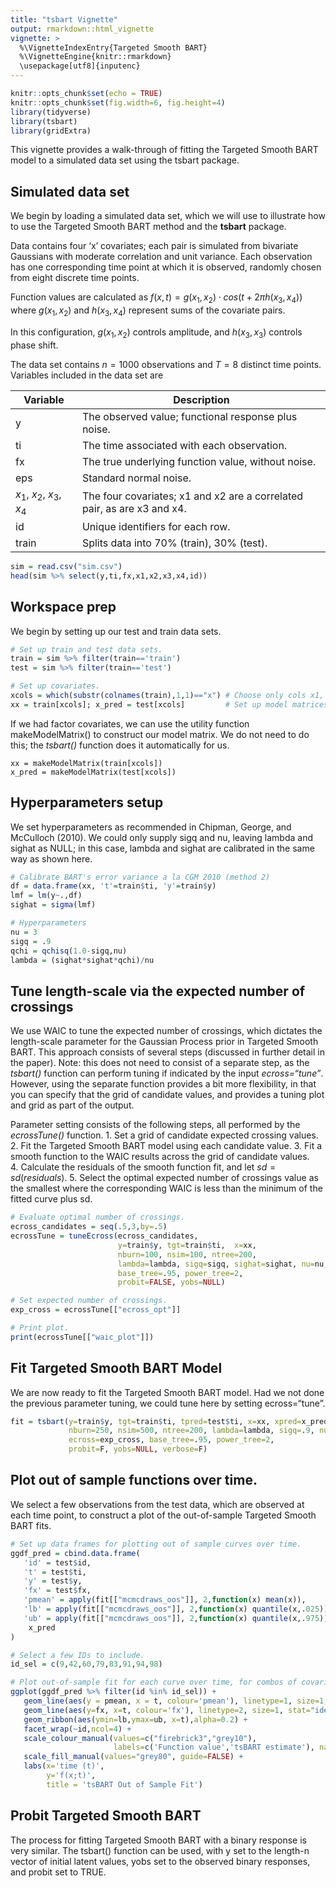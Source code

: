 ```yaml
---
title: "tsbart Vignette"
output: rmarkdown::html_vignette
vignette: >
  %\VignetteIndexEntry{Targeted Smooth BART}
  %\VignetteEngine{knitr::rmarkdown}
  \usepackage[utf8]{inputenc}
---
```


```r
knitr::opts_chunk$set(echo = TRUE)
knitr::opts_chunk$set(fig.width=6, fig.height=4) 
library(tidyverse)
library(tsbart)
library(gridExtra)
```

This vignette provides a walk-through of fitting the Targeted Smooth BART model to a simulated data set using the tsbart package.

## Simulated data set

We begin by loading a simulated data set, which we will use to illustrate how to use the Targeted Smooth BART method and the **tsbart** package.  

Data contains four 'x' covariates; each pair is simulated from bivariate Gaussians with moderate correlation and unit variance.  Each observation has one corresponding time point at which it is observed, randomly chosen from eight discrete time points.  

Function values are calculated as
$f(x,t) = g(x_1,x_2) \cdot cos(t + 2  \pi h(x_3,x_4))$ where $g(x_1,x_2)$ and $h(x_3,x_4)$
represent sums of the covariate pairs.  

In this configuration, $g(x_1,x_2)$ controls amplitude, and $h(x_3,x_3)$ controls phase shift.  

The data set contains $n=1000$ observations and $T=8$ distinct time points.  Variables included in the data set are

Variable | Description
-------- | -----------------------------
y        | The observed value; functional response plus noise.
ti       | The time associated with each observation.
fx       | The true underlying function value, without noise.
eps      | Standard normal noise.
$x_1$, $x_2$, $x_3$, $x_4$ | The four covariates; x1 and x2 are a correlated pair, as are x3 and x4.
id       | Unique identifiers for each row.
train    | Splits data into 70% (train), 30% (test).

```r
sim = read.csv("sim.csv")
head(sim %>% select(y,ti,fx,x1,x2,x3,x4,id))
```
## Workspace prep

We begin by setting up our test and train data sets.
```r
# Set up train and test data sets.
train = sim %>% filter(train=='train')
test = sim %>% filter(train=='test')

# Set up covariates.
xcols = which(substr(colnames(train),1,1)=="x") # Choose only cols x1, x2, x3, x4.
xx = train[xcols]; x_pred = test[xcols]         # Set up model matrices.

```

If we had factor covariates, we can use the utility function makeModelMatrix() to construct our model matrix.  We do not need to do this; the *tsbart()* function does it automatically for us.
```
xx = makeModelMatrix(train[xcols])
x_pred = makeModelMatrix(test[xcols])
```

## Hyperparameters setup

We set hyperparameters as recommended in Chipman, George, and McCulloch (2010).  We could only supply sigq and nu, leaving lambda and sighat as NULL; in this case, lambda and sighat are calibrated in the same way as shown here.

```r
# Calibrate BART's error variance a la CGM 2010 (method 2)
df = data.frame(xx, 't'=train$ti, 'y'=train$y)
lmf = lm(y~.,df)
sighat = sigma(lmf) 

# Hyperparameters
nu = 3
sigq = .9
qchi = qchisq(1.0-sigq,nu)
lambda = (sighat*sighat*qchi)/nu
```

## Tune length-scale via the expected number of crossings

We use WAIC to tune the expected number of crossings, which dictates the length-scale parameter for the Gaussian Process prior in Targeted Smooth BART.  This approach consists of several steps (discussed in further detail in the paper).  Note: this does not need to consist of a separate step, as the *tsbart()* function can perform tuning if indicated by the input *ecross="tune"*.  However, using the separate function provides a bit more flexibility, in that you can specify that the grid of candidate values, and provides a tuning plot and grid as part of the output.

Parameter setting consists of the following steps, all performed by the *ecrossTune()* function.
1. Set a grid of candidate expected crossing values.  
2. Fit the Targeted Smooth BART model using each candidate value.
3. Fit a smooth function to the WAIC results across the grid of candidate values.  
4. Calculate the residuals of the smooth function fit, and let $sd = sd(residuals)$.
5. Select the optimal expected number of crossings value as the smallest where the corresponding WAIC is less than the minimum of the fitted curve plus sd.

```r
# Evaluate optimal number of crossings.
ecross_candidates = seq(.5,3,by=.5)
ecrossTune = tuneEcross(ecross_candidates,
                        y=train$y, tgt=train$ti,  x=xx, 
                        nburn=100, nsim=100, ntree=200,
                        lambda=lambda, sigq=sigq, sighat=sighat, nu=nu,
                        base_tree=.95, power_tree=2,
                        probit=FALSE, yobs=NULL)

# Set expected number of crossings.
exp_cross = ecrossTune[["ecross_opt"]]

# Print plot.
print(ecrossTune[["waic_plot"]])
```

## Fit Targeted Smooth BART Model

We are now ready to fit the Targeted Smooth BART model.  Had we not done the previous parameter tuning, we could
tune here by setting ecross="tune".

```r
fit = tsbart(y=train$y, tgt=train$ti, tpred=test$ti, x=xx, xpred=x_pred,
             nburn=250, nsim=500, ntree=200, lambda=lambda, sigq=.9, nu=3, 
             ecross=exp_cross, base_tree=.95, power_tree=2, 
             probit=F, yobs=NULL, verbose=F)
```

## Plot out of sample functions over time.

We select a few observations from the test data, which are observed at each time point,
to construct a plot of the out-of-sample Targeted Smooth BART fits.  

```r
# Set up data frames for plotting out of sample curves over time.
ggdf_pred = cbind.data.frame(
   'id' = test$id,
   't' = test$ti,
   'y' = test$y,
   'fx' = test$fx,
   'pmean' = apply(fit[["mcmcdraws_oos"]], 2,function(x) mean(x)),
   'lb' = apply(fit[["mcmcdraws_oos"]], 2,function(x) quantile(x,.025)),
   'ub' = apply(fit[["mcmcdraws_oos"]], 2,function(x) quantile(x,.975)),
    x_pred
)

# Select a few IDs to include.
id_sel = c(9,42,60,79,83,91,94,98)

# Plot out-of-sample fit for each curve over time, for combos of covariates x.
ggplot(ggdf_pred %>% filter(id %in% id_sel)) +
   geom_line(aes(y = pmean, x = t, colour='pmean'), linetype=1, size=1, stat="identity") +
   geom_line(aes(y=fx, x=t, colour='fx'), linetype=2, size=1, stat="identity",alpha=.85) +
   geom_ribbon(aes(ymin=lb,ymax=ub, x=t),alpha=0.2) +
   facet_wrap(~id,ncol=4) + 
   scale_colour_manual(values=c("firebrick3","grey10"), 
                       labels=c('Function value','tsBART estimate'), name='') +
   scale_fill_manual(values="grey80", guide=FALSE) +
   labs(x='time (t)',
        y='f(x;t)',
        title = 'tsBART Out of Sample Fit')
```

## Probit Targeted Smooth BART

The process for fitting Targeted Smooth BART with a binary response is very similar. The tsbart() function can be used,
with y set to the length-n vector of initial latent values, yobs set to the observed binary responses, and probit set to TRUE.
